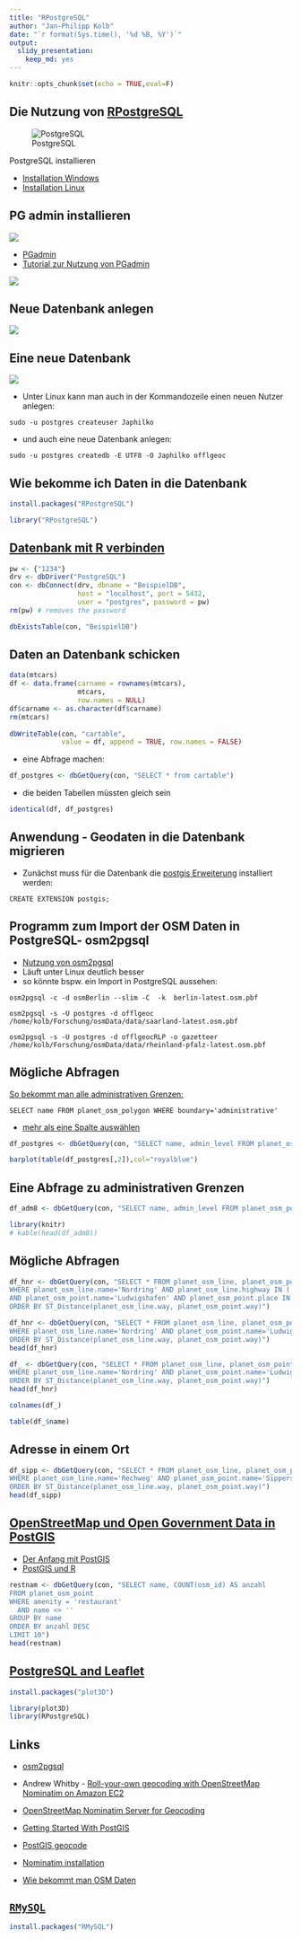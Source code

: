 ```yaml
---
title: "RPostgreSQL"
author: "Jan-Philipp Kolb"
date: "`r format(Sys.time(), '%d %B, %Y')`"
output: 
  slidy_presentation: 
    keep_md: yes
---
```


```r
knitr::opts_chunk$set(echo = TRUE,eval=F)
```

## Die Nutzung von [RPostgreSQL](http://wiki.openstreetmap.org/wiki/PostgreSQL)

![PostgreSQL](https://www.runabove.com/images/new/2015/postgresql_1.png)


PostgreSQL installieren

- [Installation Windows](https://www.postgresql.org/download/windows/)
- [Installation Linux](http://postgres.de/install.html)

## PG admin installieren

![](figure/pgadmin.PNG)

- [PGadmin](https://www.pgadmin.org/)
- [Tutorial zur Nutzung von PGadmin](https://www.enterprisedb.com/resources/videos/how-create-postgres-database-using-pgadmin)

![](https://upload.wikimedia.org/wikipedia/commons/5/5f/PgAdminLogo.jpg)

## Neue Datenbank anlegen

![](figure/pgadminDBanlegen.PNG)

## Eine neue Datenbank

![](figure/neueDB.PNG)

- Unter Linux kann man auch in der Kommandozeile einen neuen Nutzer anlegen:

```
sudo -u postgres createuser Japhilko
```
- und auch eine neue Datenbank anlegen:

```
sudo -u postgres createdb -E UTF8 -O Japhilko offlgeoc
```

## Wie bekomme ich Daten in die Datenbank

```r
install.packages("RPostgreSQL")
```


```r
library("RPostgreSQL")
```

## [Datenbank mit R verbinden](https://datashenanigan.wordpress.com/2015/05/18/getting-started-with-postgresql-in-r/)

```r
pw <- {"1234"}
drv <- dbDriver("PostgreSQL")
con <- dbConnect(drv, dbname = "BeispielDB",
                 host = "localhost", port = 5432,
                 user = "postgres", password = pw)
rm(pw) # removes the password

dbExistsTable(con, "BeispielDB")
```

## Daten an Datenbank schicken

```r
data(mtcars)
df <- data.frame(carname = rownames(mtcars), 
                 mtcars, 
                 row.names = NULL)
df$carname <- as.character(df$carname)
rm(mtcars)
 
dbWriteTable(con, "cartable", 
             value = df, append = TRUE, row.names = FALSE)
```

- eine Abfrage machen:

```r
df_postgres <- dbGetQuery(con, "SELECT * from cartable")
```

- die beiden Tabellen müssten gleich sein

```r
identical(df, df_postgres)
```


## Anwendung - Geodaten in die Datenbank migrieren

- Zunächst muss für die Datenbank die [postgis Erweiterung](http://postgis.net/install/) installiert werden:

```
CREATE EXTENSION postgis;
```

## Programm zum Import der OSM Daten in PostgreSQL- osm2pgsql

- [Nutzung von osm2pgsql](http://www.volkerschatz.com/net/osm/osm2pgsql-usage.html)
- Läuft unter Linux deutlich besser
- so könnte bspw. ein Import in PostgreSQL aussehen:

```
osm2pgsql -c -d osmBerlin --slim -C  -k  berlin-latest.osm.pbf
```

```
osm2pgsql -s -U postgres -d offlgeoc /home/kolb/Forschung/osmData/data/saarland-latest.osm.pbf 
```

```
osm2pgsql -s -U postgres -d offlgeocRLP -o gazetteer /home/kolb/Forschung/osmData/data/rheinland-pfalz-latest.osm.pbf 
```

## Mögliche Abfragen

[So bekommt man alle administrativen Grenzen:](https://gist.github.com/jpetazzo/5177554)

```
SELECT name FROM planet_osm_polygon WHERE boundary='administrative'
```


- [mehr als eine Spalte auswählen](http://dba.stackexchange.com/questions/54011/postgres-function-assign-query-results-to-multiple-variables)

```r
df_postgres <- dbGetQuery(con, "SELECT name, admin_level FROM planet_osm_polygon WHERE boundary='administrative'")
```

```r
barplot(table(df_postgres[,2]),col="royalblue")
```

## Eine Abfrage zu administrativen Grenzen

```r
df_adm8 <- dbGetQuery(con, "SELECT name, admin_level FROM planet_osm_polygon WHERE boundary='administrative' AND admin_level='8'")
```

```r
library(knitr)
# kable(head(df_adm8))
```

## Mögliche Abfragen

```r
df_hnr <- dbGetQuery(con, "SELECT * FROM planet_osm_line, planet_osm_point 
WHERE planet_osm_line.name='Nordring' AND planet_osm_line.highway IN ('motorway','trunk','primary')
AND planet_osm_point.name='Ludwigshafen' AND planet_osm_point.place IN ('city', 'town')
ORDER BY ST_Distance(planet_osm_line.way, planet_osm_point.way)")
```

```r
df_hnr <- dbGetQuery(con, "SELECT * FROM planet_osm_line, planet_osm_point 
WHERE planet_osm_line.name='Nordring' AND planet_osm_point.name='Ludwigshafen' 
ORDER BY ST_Distance(planet_osm_line.way, planet_osm_point.way)")
head(df_hnr)
```

```r
df_ <- dbGetQuery(con, "SELECT * FROM planet_osm_line, planet_osm_point 
WHERE planet_osm_line.name='Nordring' AND planet_osm_point.name='Ludwigshafen' 
ORDER BY ST_Distance(planet_osm_line.way, planet_osm_point.way)")
head(df_hnr)
```

```r
colnames(df_)
```

```r
table(df_$name)
```

## Adresse in einem Ort

```r
df_sipp <- dbGetQuery(con, "SELECT * FROM planet_osm_line, planet_osm_point 
WHERE planet_osm_line.name='Rechweg' AND planet_osm_point.name='Sippersfeld' 
ORDER BY ST_Distance(planet_osm_line.way, planet_osm_point.way)")
head(df_sipp)
```


## [OpenStreetMap und Open Government Data in PostGIS](http://tud.at/linuxwochen/2013-osm-postgis/)

- [Der Anfang mit PostGIS](http://www.bostongis.com/?content_name=postgis_tut01)
- [PostGIS und R](https://gis.stackexchange.com/questions/64950/working-with-postgis-data-in-r)

```r
restnam <- dbGetQuery(con, "SELECT name, COUNT(osm_id) AS anzahl
FROM planet_osm_point
WHERE amenity = 'restaurant'
  AND name <> ''
GROUP BY name
ORDER BY anzahl DESC
LIMIT 10")
head(restnam)
```


## [PostgreSQL and Leaflet](https://www.r-bloggers.com/using-postgresql-and-shiny-with-a-dynamic-leaflet-map-monitoring-trash-cans/)

```r
install.packages("plot3D")
```


```r
library(plot3D)
library(RPostgreSQL)
```

## Links

- [osm2pgsql
](https://github.com/petewarden/osm2pgsql/tree/master/gazetteer)

- Andrew Whitby - [Roll-your-own geocoding with OpenStreetMap Nominatim on Amazon EC2](https://andrewwhitby.com/2014/12/18/nominatim-on-ec2/)

- [OpenStreetMap Nominatim Server for Geocoding](http://koo.fi/blog/2015/03/19/openstreetmap-nominatim-server-for-geocoding/#Database_users)

- [Getting Started With PostGIS](http://www.bostongis.com/PrinterFriendly.aspx?content_name=postgis_tut01)

- [PostGIS geocode](http://postgis.net/docs/Geocode.html)

- [Nominatim installation](http://wiki.openstreetmap.org/wiki/Nominatim/Installation)

- [Wie bekommt man OSM Daten](https://www.azavea.com/blog/2015/12/21/tools-for-getting-data-out-of-openstreetmap-and-into-desktop-gis/)


## [`RMySQL`](https://cran.r-project.org/web/packages/RMySQL/index.html)

```r
install.packages("RMySQL")
```

